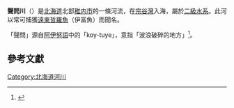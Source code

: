 {{Geobox|River
<!-- *** Heading *** -->
| name = 聲問川
| native_name = 
| other_name =
| category = [[二級河川|二級河川]]
<!-- *** Names **** -->
| etymology =
| nickname =
<!-- *** Image *** -->
| image = Wakasagi fishing.JPG
| image_caption = 冬季的聲問川
<!-- *** Country *** -->
| country = [[日本|日本]]
| state = [[北海道|北海道]]
| region = 
| district = 
| municipality =
[[稚內市|稚內市]]<!-- *** Family *** -->
| parent =
| tributary_left =
| tributary_right =
| city =
| landmark =
<!-- *** River locations *** -->
| source = エタンパック山
| source_location =  [[稚內市|稚內市]]| source_region = 北海道| source_country = 日本
| source_elevation = 313
| source_lat_d = 45| source_lat_m = 13| source_lat_s = 50| source_lat_NS =N
| source_long_d = 142| source_long_m = 0| source_long_s = 48| source_long_EW =E
| source1 =
| source1_location = | source1_region = | source1_country =
| source1_elevation =
| source1_lat_d = | source1_lat_m = | source1_lat_s = | source1_lat_NS =
| source1_long_d = | source1_long_m = | source1_long_s = | source1_long_EW =
| source_confluence =
| source_confluence_location = | source_confluence_region = | source_confluence_country =
| source_confluence_elevation =
| source_confluence_lat_d = | source_confluence_lat_m = | source_confluence_lat_s = | source_confluence_lat_NS =
| source_confluence_long_d = | source_confluence_long_m = | source_confluence_long_s = | source_confluence_long_EW =
| mouth = [[宗谷湾|宗谷湾]]
| mouth_location = [[稚內市|稚內市]]| mouth_region = 北海道| mouth_country = 日本
| mouth_elevation = 0
| mouth_lat_d = 45| mouth_lat_m = 24| mouth_lat_s = 27| mouth_lat_NS =N
| mouth_long_d = 141| mouth_long_m = 45| mouth_long_s = 20| mouth_long_EW =E
<!-- *** Dimensions *** -->
| length = 41.9
| width =
| depth =
| volume =
| watershed = 294.8
| discharge =
| discharge_max =
| discharge_min =
<!-- *** Free fields *** -->
| free = | free_type =
<!-- *** Maps *** -->
| map =
| map_caption =
| map_background =
| map_locator =
| map_locator_x =
| map_locator_y =
<!-- *** Website *** -->
| website =
<!-- *** Footnotes *** -->
| footnotes =
}}

'''聲問川'''（{{jpn|j=声問川|hg=こえといがわ|rm=Koetoigawa|f=y}}）是[[北海道|北海道]]北部[[稚内市|稚内市]]的一條河流，在[[宗谷灣|宗谷灣]]入海，屬於[[二級水系|二級水系]]。此河以常可捕獲[[遠東哲羅魚|遠東哲羅魚]]（伊富魚）而聞名。

「聲問」源自[[阿伊努語|阿伊努語]]中的「koy-tuye」，意指「波浪破碎的地方」<ref>{{Cite web|url=http://www.pref.hokkaido.lg.jp/ks/ass/grp/4150.pdf|title=アイヌ語地名リスト|accessdate=2017-08-16|author=北海道庁|date=|publisher=北海道庁|archive-date=2018-04-17|archive-url=https://web.archive.org/web/20180417012355/http://www.pref.hokkaido.lg.jp/ks/ass/grp/4150.pdf|dead-url=no}}</ref>。

== 參考文獻==
{{Reflist}}

{{北海道的二級水系}}
{{DEFAULTSORT:Koetoi}}
[[Category:北海道河川|Category:北海道河川]]